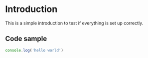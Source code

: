 
<Meta title="Introduction" />

# Introduction

This is a simple introduction to test if everything is set up correctly.



## Code sample

```js
console.log('hello world')
```
